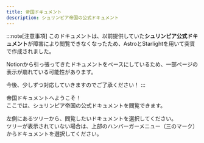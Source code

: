```yaml
---
title: 帝国ドキュメント
description: シュリンピア帝国の公式ドキュメント
---
```

:::note[注意事項]
このドキュメントは、以前提供していた**シュリンピア公式ドキュメント**が障害により閲覧できなくなったため、AstroとStarlightを用いて突貫で作成されました。

Notionから引っ張ってきたドキュメントをベースにしているため、一部ページの表示が崩れている可能性があります。

今後、少しずつ対応していきますのでご了承ください！
:::

帝国ドキュメントへようこそ！<br/>
ここでは、シュリンピア帝国の公式ドキュメントを閲覧できます。

左側にあるツリーから、閲覧したいドキュメントを選択してください。<br/>
ツリーが表示されていない場合は、上部のハンバーガーメニュー（三のマーク）からドキュメントを選択してください。